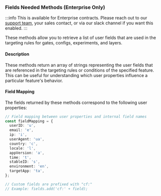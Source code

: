 ### Fields Needed Methods (Enterprise Only)

:::info
This is available for Enterprise contracts. Please reach out to our [support team](mailto:support@statsig.com), your sales contact, or via our slack channel if you want this enabled.
:::

These methods allow you to retrieve a list of user fields that are used in the targeting rules for gates, configs, experiments, and layers.

#### Description

These methods return an array of strings representing the user fields that are referenced in the targeting rules or conditions of the specified feature. This can be useful for understanding which user properties influence a particular feature's behavior.

#### Field Mapping

The fields returned by these methods correspond to the following user properties:

```typescript
// Field mapping between user properties and internal field names
const fieldMapping = {
  userID: 'u',
  email: 'e',
  ip: 'i',
  userAgent: 'ua',
  country: 'c',
  locale: 'l',
  appVersion: 'a',
  time: 't',
  stableID: 's',
  environment: 'en',
  targetApp: 'ta',
};

// Custom fields are prefixed with "cf:"
// Example: fields.add('cf:' + field);
```


